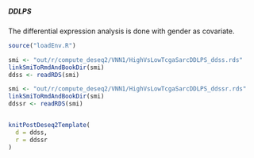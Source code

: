 ##### DDLPS

The differential expression analysis is done with gender as covariate.

```r
source("loadEnv.R")

smi <- "out/r/compute_deseq2/VNN1/HighVsLowTcgaSarcDDLPS_ddss.rds"
linkSmiToRmdAndBookDir(smi)
ddss <- readRDS(smi)

smi <- "out/r/compute_deseq2/VNN1/HighVsLowTcgaSarcDDLPS_ddssr.rds"
linkSmiToRmdAndBookDir(smi)
ddssr <- readRDS(smi)


knitPostDeseq2Template(
  d = ddss,
  r = ddssr
)
```
